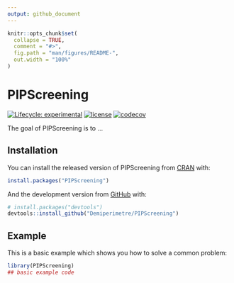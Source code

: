 ```yaml
---
output: github_document
---
```


<!-- README.md is generated from README.Rmd. Please edit that file -->

```r
knitr::opts_chunk$set(
  collapse = TRUE,
  comment = "#>",
  fig.path = "man/figures/README-",
  out.width = "100%"
)
```

# PIPScreening

<!-- badges: start -->
[![Lifecycle: experimental](https://img.shields.io/badge/lifecycle-experimental-orange.svg)](https://www.tidyverse.org/lifecycle/#experimental)
 [![license](https://img.shields.io/badge/license-GPL--3-blue.svg)](https://www.gnu.org/licenses/gpl-3.0.en.html)
 [![codecov](https://codecov.io/gh/demiperimetre/PIPScreening/branch/master/graph/badge.svg)](https://codecov.io/gh/demiperimetre/PIPScreening)
<!-- badges: end -->

The goal of PIPScreening is to ...

## Installation

You can install the released version of PIPScreening from [CRAN](https://CRAN.R-project.org) with:

``` r
install.packages("PIPScreening")
```

And the development version from [GitHub](https://github.com/) with:

``` r
# install.packages("devtools")
devtools::install_github("Demiperimetre/PIPScreening")
```
## Example

This is a basic example which shows you how to solve a common problem:

```r
library(PIPScreening)
## basic example code
```
